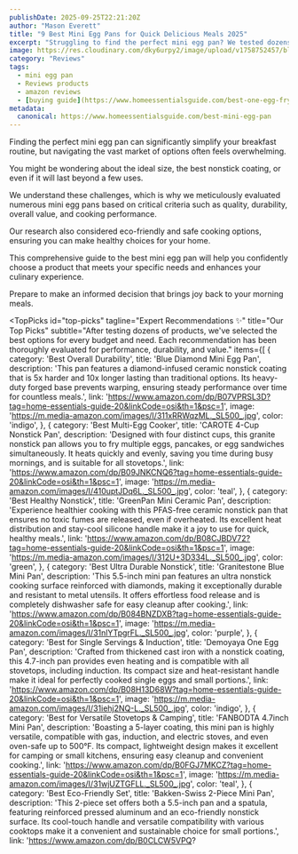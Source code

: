 ```yaml
---
publishDate: 2025-09-25T22:21:20Z
author: "Mason Everett"
title: "9 Best Mini Egg Pans for Quick Delicious Meals 2025"
excerpt: "Struggling to find the perfect mini egg pan? We tested dozens to help you discover top-rated, durable, and eco-friendly options for effortless cooking."
image: https://res.cloudinary.com/dky6urpy2/image/upload/v1758752457/blog_image_1758752456_okbkvj.webp
category: "Reviews"
tags:
  - mini egg pan
  - Reviews products
  - amazon reviews
  - [buying guide](https://www.homeessentialsguide.com/best-one-egg-frying-pan)
metadata:
  canonical: https://www.homeessentialsguide.com/best-mini-egg-pan
---
```



<p>Finding the perfect mini egg pan can significantly simplify your breakfast routine, but navigating the vast market of options often feels overwhelming.</p>
<p>You might be wondering about the ideal size, the best nonstick coating, or even if it will last beyond a few uses.</p>
<p>We understand these challenges, which is why we meticulously evaluated numerous mini egg pans based on critical criteria such as quality, durability, overall value, and cooking performance.</p>
<p>Our research also considered eco-friendly and safe cooking options, ensuring you can make healthy choices for your home.</p>
<p>This comprehensive guide to the best mini egg pan will help you confidently choose a product that meets your specific needs and enhances your culinary experience.</p>
<p>Prepare to make an informed decision that brings joy back to your morning meals.</p>

<TopPicks
  id="top-picks"
  tagline="Expert Recommendations ✨"
  title="Our Top Picks"
  subtitle="After testing dozens of products, we've selected the best options for every budget and need. Each recommendation has been thoroughly evaluated for performance, durability, and value."
  items={[
    {
      category: 'Best Overall Durability',
      title: 'Blue Diamond Mini Egg Pan',
      description: 'This pan features a diamond-infused ceramic nonstick coating that is 5x harder and 10x longer lasting than traditional options. Its heavy-duty forged base prevents warping, ensuring steady performance over time for countless meals.',
      link: 'https://www.amazon.com/dp/B07VPRSL3D?tag=home-essentials-guide-20&linkCode=osi&th=1&psc=1',
      image: 'https://m.media-amazon.com/images/I/311xRRWqzML._SL500_.jpg',
      color: 'indigo',
    },
    {
      category: 'Best Multi-Egg Cooker',
      title: 'CAROTE 4-Cup Nonstick Pan',
      description: 'Designed with four distinct cups, this granite nonstick pan allows you to fry multiple eggs, pancakes, or egg sandwiches simultaneously. It heats quickly and evenly, saving you time during busy mornings, and is suitable for all stovetops.',
      link: 'https://www.amazon.com/dp/B09JNKCNQ6?tag=home-essentials-guide-20&linkCode=osi&th=1&psc=1',
      image: 'https://m.media-amazon.com/images/I/410uptJDq6L._SL500_.jpg',
      color: 'teal',
    },
    {
      category: 'Best Healthy Nonstick',
      title: 'GreenPan Mini Ceramic Pan',
      description: 'Experience healthier cooking with this PFAS-free ceramic nonstick pan that ensures no toxic fumes are released, even if overheated. Its excellent heat distribution and stay-cool silicone handle make it a joy to use for quick, healthy meals.',
      link: 'https://www.amazon.com/dp/B08CJBDV72?tag=home-essentials-guide-20&linkCode=osi&th=1&psc=1',
      image: 'https://m.media-amazon.com/images/I/312U+3D334L._SL500_.jpg',
      color: 'green',
    },
    {
      category: 'Best Ultra Durable Nonstick',
      title: 'Granitestone Blue Mini Pan',
      description: 'This 5.5-inch mini pan features an ultra nonstick cooking surface reinforced with diamonds, making it exceptionally durable and resistant to metal utensils. It offers effortless food release and is completely dishwasher safe for easy cleanup after cooking.',
      link: 'https://www.amazon.com/dp/B084BNZDXB?tag=home-essentials-guide-20&linkCode=osi&th=1&psc=1',
      image: 'https://m.media-amazon.com/images/I/31nlYTpgrFL._SL500_.jpg',
      color: 'purple',
    },
    {
      category: 'Best for Single Servings & Induction',
      title: 'Demoyaya One Egg Pan',
      description: 'Crafted from thickened cast iron with a nonstick coating, this 4.7-inch pan provides even heating and is compatible with all stovetops, including induction. Its compact size and heat-resistant handle make it ideal for perfectly cooked single eggs and small portions.',
      link: 'https://www.amazon.com/dp/B08H13D68W?tag=home-essentials-guide-20&linkCode=osi&th=1&psc=1',
      image: 'https://m.media-amazon.com/images/I/31iehj2NQ-L._SL500_.jpg',
      color: 'indigo',
    },
    {
      category: 'Best for Versatile Stovetops & Camping',
      title: 'FANBODTA 4.7inch Mini Pan',
      description: 'Boasting a 5-layer coating, this mini pan is highly versatile, compatible with gas, induction, and electric stoves, and even oven-safe up to 500°F. Its compact, lightweight design makes it excellent for camping or small kitchens, ensuring easy cleanup and convenient cooking.',
      link: 'https://www.amazon.com/dp/B0FGJ7MKCZ?tag=home-essentials-guide-20&linkCode=osi&th=1&psc=1',
      image: 'https://m.media-amazon.com/images/I/31wjUZTGFLL._SL500_.jpg',
      color: 'teal',
    },
    {
      category: 'Best Eco-Friendly Set',
      title: 'Bakken-Swiss 2-Piece Mini Pan',
      description: 'This 2-piece set offers both a 5.5-inch pan and a spatula, featuring reinforced pressed aluminum and an eco-friendly nonstick surface. Its cool-touch handle and versatile compatibility with various cooktops make it a convenient and sustainable choice for small portions.',
      link: 'https://www.amazon.com/dp/B0CLCW5VPQ?